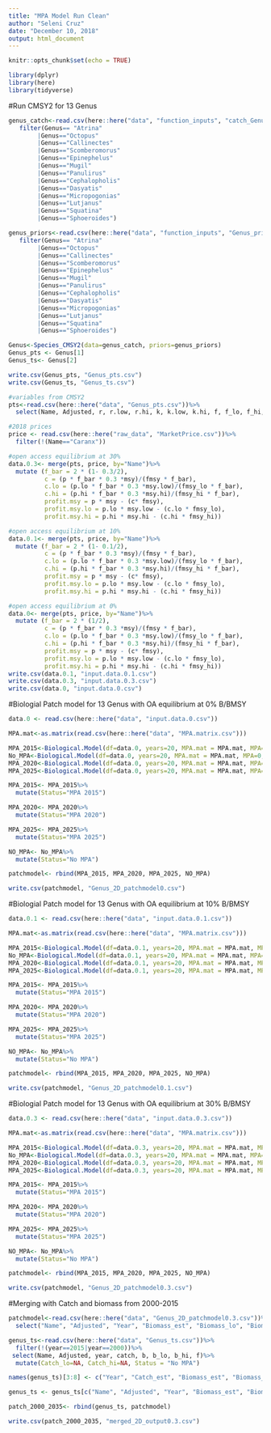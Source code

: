 ```yaml
---
title: "MPA Model Run Clean"
author: "Seleni Cruz"
date: "December 10, 2018"
output: html_document
---
```


```r
knitr::opts_chunk$set(echo = TRUE)
```

```r
library(dplyr)
library(here)
library(tidyverse)
```

#Run CMSY2 for 13 Genus 
```r
genus_catch<-read.csv(here::here("data", "function_inputs", "catch_Genus.csv"))%>%
   filter(Genus== "Atrina"
        |Genus=="Octopus"
        |Genus=="Callinectes"
        |Genus=="Scomberomorus"
        |Genus=="Epinephelus"
        |Genus=="Mugil"
        |Genus=="Panulirus"
        |Genus=="Cephalopholis"
        |Genus=="Dasyatis"
        |Genus=="Micropogonias"
        |Genus=="Lutjanus"
        |Genus=="Squatina"
        |Genus=="Sphoeroides")

genus_priors<-read.csv(here::here("data", "function_inputs", "Genus_priors.csv"))%>%
   filter(Genus== "Atrina"
        |Genus=="Octopus"
        |Genus=="Callinectes"
        |Genus=="Scomberomorus"
        |Genus=="Epinephelus"
        |Genus=="Mugil"
        |Genus=="Panulirus"
        |Genus=="Cephalopholis"
        |Genus=="Dasyatis"
        |Genus=="Micropogonias"
        |Genus=="Lutjanus"
        |Genus=="Squatina"
        |Genus=="Sphoeroides")

Genus<-Species_CMSY2(data=genus_catch, priors=genus_priors)
Genus_pts <- Genus[1]
Genus_ts<- Genus[2]

write.csv(Genus_pts, "Genus_pts.csv")
write.csv(Genus_ts, "Genus_ts.csv")

```

```r
#variables from CMSY2
pts<-read.csv(here::here("data", "Genus_pts.csv"))%>%
  select(Name, Adjusted, r, r.low, r.hi, k, k.low, k.hi, f, f_lo, f_hi, b, b_lo, b_hi, m.rate, msy, msy.low, msy.hi, bmsy, bmsy.low, bmsy.hi, fmsy, fmsy_lo, fmsy_hi)

#2018 prices
price <- read.csv(here::here("raw_data", "MarketPrice.csv"))%>%
  filter(!(Name=="Caranx"))

#open access equilibrium at 30%
data.0.3<- merge(pts, price, by="Name")%>%
  mutate (f_bar = 2 * (1- 0.3/2),
          c = (p * f_bar * 0.3 *msy)/(fmsy * f_bar), 
          c.lo = (p.lo * f_bar * 0.3 *msy.low)/(fmsy_lo * f_bar), 
          c.hi = (p.hi * f_bar * 0.3 *msy.hi)/(fmsy_hi * f_bar), 
          profit.msy = p * msy - (c* fmsy), 
          profit.msy.lo = p.lo * msy.low - (c.lo * fmsy_lo),
          profit.msy.hi = p.hi * msy.hi - (c.hi * fmsy_hi))

#open access equilibrium at 10%
data.0.1<- merge(pts, price, by="Name")%>%
  mutate (f_bar = 2 * (1- 0.1/2),
          c = (p * f_bar * 0.3 *msy)/(fmsy * f_bar), 
          c.lo = (p.lo * f_bar * 0.3 *msy.low)/(fmsy_lo * f_bar), 
          c.hi = (p.hi * f_bar * 0.3 *msy.hi)/(fmsy_hi * f_bar), 
          profit.msy = p * msy - (c* fmsy), 
          profit.msy.lo = p.lo * msy.low - (c.lo * fmsy_lo),
          profit.msy.hi = p.hi * msy.hi - (c.hi * fmsy_hi))

#open access equilibrium at 0%
data.0<- merge(pts, price, by="Name")%>%
  mutate (f_bar = 2 * (1/2),
          c = (p * f_bar * 0.3 *msy)/(fmsy * f_bar), 
          c.lo = (p.lo * f_bar * 0.3 *msy.low)/(fmsy_lo * f_bar), 
          c.hi = (p.hi * f_bar * 0.3 *msy.hi)/(fmsy_hi * f_bar), 
          profit.msy = p * msy - (c* fmsy), 
          profit.msy.lo = p.lo * msy.low - (c.lo * fmsy_lo),
          profit.msy.hi = p.hi * msy.hi - (c.hi * fmsy_hi))
write.csv(data.0.1, "input.data.0.1.csv") 
write.csv(data.0.3, "input.data.0.3.csv")
write.csv(data.0, "input.data.0.csv")
```



#Biologial Patch model for 13 Genus with OA equilibrium at 0% B/BMSY


```r
data.0 <- read.csv(here::here("data", "input.data.0.csv"))

MPA.mat<-as.matrix(read.csv(here::here("data", "MPA.matrix.csv")))

MPA_2015<-Biological.Model(df=data.0, years=20, MPA.mat = MPA.mat, MPA=0, start.year=2015)
No_MPA<-Biological.Model(df=data.0, years=20, MPA.mat = MPA.mat, MPA=0, start.year=0)
MPA_2020<-Biological.Model(df=data.0, years=20, MPA.mat = MPA.mat, MPA=0, start.year=2020) #set MPA to 0, when it hits 2019 it will turn MPA areas to 0 fishing mortality 
MPA_2025<-Biological.Model(df=data.0, years=20, MPA.mat = MPA.mat, MPA=0, start.year=2025)

MPA_2015<- MPA_2015%>%
  mutate(Status="MPA 2015")

MPA_2020<- MPA_2020%>%
  mutate(Status="MPA 2020")

MPA_2025<- MPA_2025%>%
  mutate(Status="MPA 2025")

NO_MPA<- No_MPA%>%
  mutate(Status="No MPA")

patchmodel<- rbind(MPA_2015, MPA_2020, MPA_2025, NO_MPA)

write.csv(patchmodel, "Genus_2D_patchmodel0.csv")
```

#Biologial Patch model for 13 Genus with OA equilibrium at 10% B/BMSY
```r
data.0.1 <- read.csv(here::here("data", "input.data.0.1.csv"))

MPA.mat<-as.matrix(read.csv(here::here("data", "MPA.matrix.csv")))

MPA_2015<-Biological.Model(df=data.0.1, years=20, MPA.mat = MPA.mat, MPA=0, start.year=2015)
No_MPA<-Biological.Model(df=data.0.1, years=20, MPA.mat = MPA.mat, MPA=0, start.year=0)
MPA_2020<-Biological.Model(df=data.0.1, years=20, MPA.mat = MPA.mat, MPA=0, start.year=2020) #set MPA to 0, when it hits 2019 it will turn MPA areas to 0 fishing mortality 
MPA_2025<-Biological.Model(df=data.0.1, years=20, MPA.mat = MPA.mat, MPA=0, start.year=2025)

MPA_2015<- MPA_2015%>%
  mutate(Status="MPA 2015")

MPA_2020<- MPA_2020%>%
  mutate(Status="MPA 2020")

MPA_2025<- MPA_2025%>%
  mutate(Status="MPA 2025")

NO_MPA<- No_MPA%>%
  mutate(Status="No MPA")

patchmodel<- rbind(MPA_2015, MPA_2020, MPA_2025, NO_MPA)

write.csv(patchmodel, "Genus_2D_patchmodel0.1.csv")
```

#Biologial Patch model for 13 Genus with OA equilibrium at 30% B/BMSY
```r
data.0.3 <- read.csv(here::here("data", "input.data.0.3.csv"))

MPA.mat<-as.matrix(read.csv(here::here("data", "MPA.matrix.csv")))

MPA_2015<-Biological.Model(df=data.0.3, years=20, MPA.mat = MPA.mat, MPA=0, start.year=2015)
No_MPA<-Biological.Model(df=data.0.3, years=20, MPA.mat = MPA.mat, MPA=0, start.year=0)
MPA_2020<-Biological.Model(df=data.0.3, years=20, MPA.mat = MPA.mat, MPA=0, start.year=2020) 
MPA_2025<-Biological.Model(df=data.0.3, years=20, MPA.mat = MPA.mat, MPA=0, start.year=2025)

MPA_2015<- MPA_2015%>%
  mutate(Status="MPA 2015")

MPA_2020<- MPA_2020%>%
  mutate(Status="MPA 2020")

MPA_2025<- MPA_2025%>%
  mutate(Status="MPA 2025")

NO_MPA<- No_MPA%>%
  mutate(Status="No MPA")

patchmodel<- rbind(MPA_2015, MPA_2020, MPA_2025, NO_MPA)

write.csv(patchmodel, "Genus_2D_patchmodel0.3.csv")
```



#Merging with Catch and biomass from 2000-2015
```r
patchmodel<-read.csv(here::here("data", "Genus_2D_patchmodel0.3.csv"))%>%
  select("Name", "Adjusted", "Year", "Biomass_est", "Biomass_lo", "Biomass_hi", "Catch_est", "Catch_lo", "Catch_hi", "Status", "Fishing_est")

genus_ts<-read.csv(here::here("data", "Genus_ts.csv"))%>%
  filter(!(year==2015|year==2000))%>%
 select(Name, Adjusted, year, catch, b, b_lo, b_hi, f)%>%
  mutate(Catch_lo=NA, Catch_hi=NA, Status = "No MPA")

names(genus_ts)[3:8] <- c("Year", "Catch_est", "Biomass_est", "Biomass_lo", "Biomass_hi", "Fishing_est")

genus_ts <- genus_ts[c("Name", "Adjusted", "Year", "Biomass_est", "Biomass_lo", "Biomass_hi", "Catch_est", "Catch_lo", "Catch_hi", "Status", "Fishing_est")]

patch_2000_2035<- rbind(genus_ts, patchmodel)

write.csv(patch_2000_2035, "merged_2D_output0.3.csv")

```



